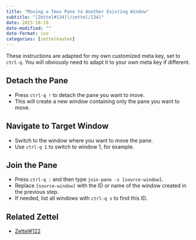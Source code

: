 ```yaml
---
title: "Moving a Tmux Pane to Another Existing Window"
subtitle: "[Zettel#134](/zettel/134)"
date: 2023-10-19
date-modified: ""
date-format: iso
categories: [zettelkasten]
---
```

These instructions are adapted for my own customized meta key, set to `ctrl-q`. You will obviously need to adapt it to your own meta key if different.

## Detach the Pane

* Press `ctrl-q !` to detach the pane you want to move.
* This will create a new window containing only the pane you want to move.

## Navigate to Target Window

* Switch to the window where you want to move the pane.
* Use `ctrl-q 1` to switch to window 1, for example.

## Join the Pane

* Press `ctrl-q :` and then type `join-pane -s [source-window]`.
* Replace `[source-window]` with the ID or name of the window created in the previous step.
* If needed, list all windows with `ctrl-q s` to find this ID.

## Related Zettel

* [Zettel#122](/zettel/122)
